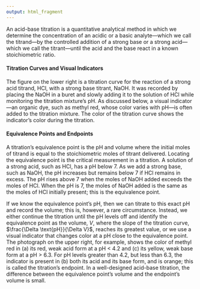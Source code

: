 ```yaml
---
output: html_fragment
---
```


<!-- The following script makes it possible to use the mhchem -->
<!-- latex package in a .Rmd file and to knit it into an .html file -->
<!-- the font size is scaled to 90% to match text -->

```{=html}
<script type="text/x-mathjax-config">
  MathJax.Ajax.config.path["mhchem"] =
    "https://cdnjs.cloudflare.com/ajax/libs/mathjax-mhchem/3.3.2";
  MathJax.Hub.Config({
    TeX: {
      extensions: ["[mhchem]/mhchem.js"]
    }
  });
  MathJax.Hub.Config({ 
    "HTML-CSS": { scale: 90 }, 
    SVG: { linebreaks: { automatic:true } }, 
  });
  </script>
```
<!-- text for introduction -->

An acid-base titration is a quantitative analytical method in which we determine the concentration of an acidic or a basic analyte---which we call the titrand---by the controlled addition of a strong base or a strong acid---which we call the titrant---until the acid and the base react in a known stoichiometric ratio.   

#### Titration Curves and Visual Indicators

The figure on the lower right is a titration curve for the reaction of a strong acid titrand, HCl, with a strong base titrant, NaOH. It was recorded by placing the NaOH in a buret and slowly adding it to the solution of HCl while monitoring the titration mixture's pH. As discussed below, a visual indicator---an organic dye, such as methyl red, whose color varies with pH---is often added to the titration mixture. The color of the titration curve shows the indicator's color during the titration. 

#### Equivalence Points and Endpoints

A titration's equivalence point is the pH and volume where the initial moles of titrand is equal to the stoichiometric moles of titrant delivered. Locating the equivalence point is the critical measurement in a titration. A solution of a strong acid, such as HCl, has a pH below 7. As we add a strong base, such as NaOH, the pH increases but remains below 7 if HCl remains in excess. The pH rises above 7 when the moles of NaOH added exceeds the moles of HCl. When the pH is 7, the moles of NaOH added is the same as the moles of HCl initially present; this is the equivalence point.

If we know the equivalence point's pH, then we can titrate to this exact pH and record the volume; this is, however, a rare circumstance. Instead, we either continue the titration until the pH levels off and identify the equivalence point as the volume, $V$, where the slope of the titration curve, $\frac{\Delta \text{pH}}{\Delta V}$, reaches its greatest value, or we use a visual indicator that changes color at a pH close to the equivalence point. The photograph on the upper right, for example, shows the color of methyl red in (a) its red, weak acid form at a pH < 4.2 and (c) its yellow, weak base form at a pH > 6.3. For pH levels greater than 4.2, but less than 6.3, the indicator is present in (b) both its acid and its base form, and is orange; this is called the titration's endpoint. In a well-designed acid-base titration, the difference between the equivalence point's volume and the endpoint's volume is small.

 

